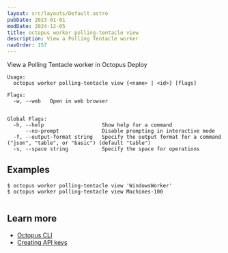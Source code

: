 ```yaml
---
layout: src/layouts/Default.astro
pubDate: 2023-01-01
modDate: 2024-12-05
title: octopus worker polling-tentacle view
description: View a Polling Tentacle worker
navOrder: 157
---
```


View a Polling Tentacle worker in Octopus Deploy

```
Usage:
  octopus worker polling-tentacle view {<name> | <id>} [flags]

Flags:
  -w, --web   Open in web browser


Global Flags:
  -h, --help                   Show help for a command
      --no-prompt              Disable prompting in interactive mode
  -f, --output-format string   Specify the output format for a command ("json", "table", or "basic") (default "table")
  -s, --space string           Specify the space for operations

```

## Examples

<SamplesInstance />

```
$ octopus worker polling-tentacle view 'WindowsWorker'
$ octopus worker polling-tentacle view Machines-100


```

## Learn more

- [Octopus CLI](/docs/octopus-rest-api/cli)
- [Creating API keys](/docs/octopus-rest-api/how-to-create-an-api-key)